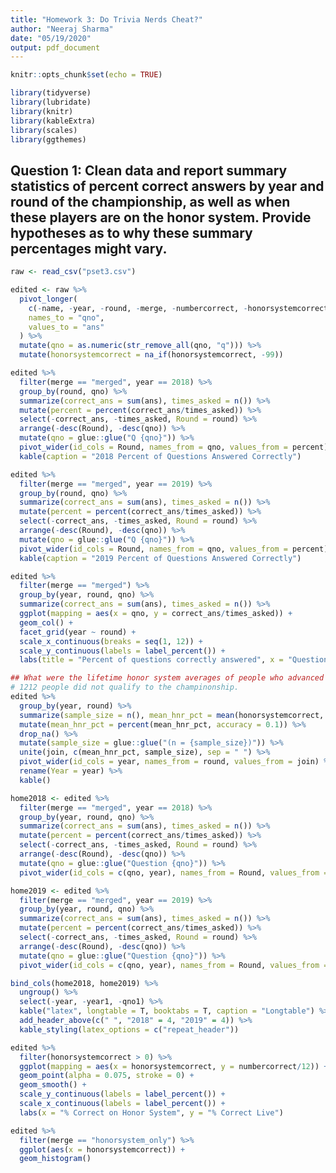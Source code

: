 ```yaml
---
title: "Homework 3: Do Trivia Nerds Cheat?"
author: "Neeraj Sharma"
date: "05/19/2020"
output: pdf_document
---
```


```r
knitr::opts_chunk$set(echo = TRUE)
```

```r
library(tidyverse)
library(lubridate)
library(knitr)
library(kableExtra)
library(scales)
library(ggthemes)
```

## Question 1: Clean data and report summary statistics of percent correct answers by year and round of the championship, as well as when these players are on the honor system. Provide hypotheses as to why these summary percentages might vary.

```r
raw <- read_csv("pset3.csv")

edited <- raw %>% 
  pivot_longer(
    c(-name, -year, -round, -merge, -numbercorrect, -honorsystemcorrect),
    names_to = "qno",
    values_to = "ans"
  ) %>%
  mutate(qno = as.numeric(str_remove_all(qno, "q"))) %>%
  mutate(honorsystemcorrect = na_if(honorsystemcorrect, -99))
```

```r
edited %>%
  filter(merge == "merged", year == 2018) %>%
  group_by(round, qno) %>% 
  summarize(correct_ans = sum(ans), times_asked = n()) %>%
  mutate(percent = percent(correct_ans/times_asked)) %>%
  select(-correct_ans, -times_asked, Round = round) %>%
  arrange(-desc(Round), -desc(qno)) %>%
  mutate(qno = glue::glue("Q {qno}")) %>%
  pivot_wider(id_cols = Round, names_from = qno, values_from = percent) %>%
  kable(caption = "2018 Percent of Questions Answered Correctly")

edited %>%
  filter(merge == "merged", year == 2019) %>%
  group_by(round, qno) %>% 
  summarize(correct_ans = sum(ans), times_asked = n()) %>%
  mutate(percent = percent(correct_ans/times_asked)) %>%
  select(-correct_ans, -times_asked, Round = round) %>%
  arrange(-desc(Round), -desc(qno)) %>%
  mutate(qno = glue::glue("Q {qno}")) %>%
  pivot_wider(id_cols = Round, names_from = qno, values_from = percent) %>%
  kable(caption = "2019 Percent of Questions Answered Correctly")

edited %>%
  filter(merge == "merged") %>%
  group_by(year, round, qno) %>% 
  summarize(correct_ans = sum(ans), times_asked = n()) %>%
  ggplot(mapping = aes(x = qno, y = correct_ans/times_asked)) +
  geom_col() +
  facet_grid(year ~ round) +
  scale_x_continuous(breaks = seq(1, 12)) +
  scale_y_continuous(labels = label_percent()) +
  labs(title = "Percent of questions correctly answered", x = "Question Number", y = "% Correctly Answered")

## What were the lifetime honor system averages of people who advanced through each stage of the competition.
# 1212 people did not qualify to the champinonship. 
edited %>%
  group_by(year, round) %>%
  summarize(sample_size = n(), mean_hnr_pct = mean(honorsystemcorrect, na.rm = TRUE)) %>%
  mutate(mean_hnr_pct = percent(mean_hnr_pct, accuracy = 0.1)) %>%
  drop_na() %>%
  mutate(sample_size = glue::glue("(n = {sample_size})")) %>%
  unite(join, c(mean_hnr_pct, sample_size), sep = " ") %>%
  pivot_wider(id_cols = year, names_from = round, values_from = join) %>%
  rename(Year = year) %>%
  kable()

home2018 <- edited %>%
  filter(merge == "merged", year == 2018) %>%
  group_by(year, round, qno) %>% 
  summarize(correct_ans = sum(ans), times_asked = n()) %>%
  mutate(percent = percent(correct_ans/times_asked)) %>%
  select(-correct_ans, -times_asked, Round = round) %>%
  arrange(-desc(Round), -desc(qno)) %>%
  mutate(qno = glue::glue("Question {qno}")) %>%
  pivot_wider(id_cols = c(qno, year), names_from = Round, values_from = percent)

home2019 <- edited %>%
  filter(merge == "merged", year == 2019) %>%
  group_by(year, round, qno) %>% 
  summarize(correct_ans = sum(ans), times_asked = n()) %>%
  mutate(percent = percent(correct_ans/times_asked)) %>%
  select(-correct_ans, -times_asked, Round = round) %>%
  arrange(-desc(Round), -desc(qno)) %>%
  mutate(qno = glue::glue("Question {qno}")) %>%
  pivot_wider(id_cols = c(qno, year), names_from = Round, values_from = percent)

bind_cols(home2018, home2019) %>%
  ungroup() %>%
  select(-year, -year1, -qno1) %>%
  kable("latex", longtable = T, booktabs = T, caption = "Longtable") %>%
  add_header_above(c(" ", "2018" = 4, "2019" = 4)) %>%
  kable_styling(latex_options = c("repeat_header"))
```


```r
edited %>% 
  filter(honorsystemcorrect > 0) %>%
  ggplot(mapping = aes(x = honorsystemcorrect, y = numbercorrect/12)) +
  geom_point(alpha = 0.075, stroke = 0) +
  geom_smooth() +
  scale_y_continuous(labels = label_percent()) +
  scale_x_continuous(labels = label_percent()) +
  labs(x = "% Correct on Honor System", y = "% Correct Live")

edited %>%
  filter(merge == "honorsystem_only") %>%
  ggplot(aes(x = honorsystemcorrect)) +
  geom_histogram()
```
